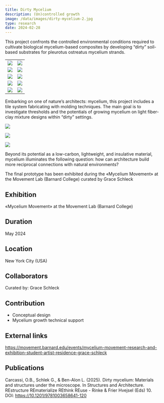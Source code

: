 ```yaml
---
title: Dirty Mycelium
description: (Un)controlled growth 
image: /data/images/dirty-mycelium-2.jpg
type: research
date: 2024-02-28
---
```

This project confronts the controlled environmental conditions required to cultivate biological mycelium-based composites by developing “dirty” soil-based substrates for pleurotus ostreatus mycelium strands.

|   |   |
|---|---|
|![](/data/images/dirty-mycelium-1.jpg)|![](/data/images/dirty-mycelium-2.jpg)|
|![](/data/images/dirty-mycelium-3.jpg)|![](/data/images/dirty-mycelium-4.jpg)|
|![](/data/images/dirty-mycelium-5.jpg)|![](/data/images/dirty-mycelium-6.jpg)|
|![](/data/images/dirty-mycelium-7.jpg)|![](/data/images/dirty-mycelium-8.jpg)|
|![](/data/images/dirty-mycelium-9.jpg)|![](/data/images/dirty-mycelium-10.jpg)|

Embarking on one of nature’s architects: mycelium, this project includes a tile system fabricating with molding techniques. The main goal is to investigate thresholds and the potentials of growing mycelium on light fiber-clay mixture designs within “dirty” settings.

![](/data/images/dirty-mycelium-11.jpg)

![](/data/images/dirty-mycelium-12.jpg)

![](/data/images/dirty-mycelium-13.jpg)

Beyond its potential as a low-carbon, lightweight, and insulative material, mycelium illuminates the following question: how can architecture build more reciprocal connections with natural environments?

The final prototype has been exhibited during the «Mycelium Movement» at the Movement Lab (Barnard College) curated by Grace Schleck


## Exhibition
«Mycelium Movement» at the Movement Lab (Barnard College)

## Duration
May 2024

## Location
New York City (USA)

## Collaborators
Curated by: Grace Schleck

## Contribution
- Conceptual design
- Mycelium growth technical support

## External links
https://movement.barnard.edu/events/mycelium-movement-research-and-exhibition-student-artist-residence-grace-schleck


## Publications
Carcassi, O.B., Schlek G., & Ben-Alon L. (2025). Dirty mycelium: Materials and structures under the microscope. In Structures and Architecture. REstructure REmaterialize REthink REuse - Rinke & Frier Hvejsel (Eds) 10. DOI: https://10.1201/9781003658641-120
